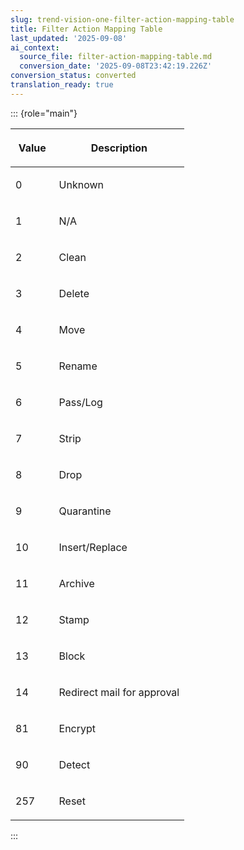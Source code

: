 ```yaml
---
slug: trend-vision-one-filter-action-mapping-table
title: Filter Action Mapping Table
last_updated: '2025-09-08'
ai_context:
  source_file: filter-action-mapping-table.md
  conversion_date: '2025-09-08T23:42:19.226Z'
conversion_status: converted
translation_ready: true
---
```


::: {role="main"}

<table>
<colgroup>
<col style="width: 25%" />
<col style="width: 75%" />
</colgroup>
<thead>
<tr>
<th><p>Value</p></th>
<th><p>Description</p></th>
</tr>
</thead>
<tbody>
<tr>
<td><p>0</p></td>
<td><p>Unknown</p></td>
</tr>
<tr>
<td><p>1</p></td>
<td><p>N/A</p></td>
</tr>
<tr>
<td><p>2</p></td>
<td><p>Clean</p></td>
</tr>
<tr>
<td><p>3</p></td>
<td><p>Delete</p></td>
</tr>
<tr>
<td><p>4</p></td>
<td><p>Move</p></td>
</tr>
<tr>
<td><p>5</p></td>
<td><p>Rename</p></td>
</tr>
<tr>
<td><p>6</p></td>
<td><p>Pass/Log</p></td>
</tr>
<tr>
<td><p>7</p></td>
<td><p>Strip</p></td>
</tr>
<tr>
<td><p>8</p></td>
<td><p>Drop</p></td>
</tr>
<tr>
<td><p>9</p></td>
<td><p>Quarantine</p></td>
</tr>
<tr>
<td><p>10</p></td>
<td><p>Insert/Replace</p></td>
</tr>
<tr>
<td><p>11</p></td>
<td><p>Archive</p></td>
</tr>
<tr>
<td><p>12</p></td>
<td><p>Stamp</p></td>
</tr>
<tr>
<td><p>13</p></td>
<td><p>Block</p></td>
</tr>
<tr>
<td><p>14</p></td>
<td><p>Redirect mail for approval</p></td>
</tr>
<tr>
<td><p>81</p></td>
<td><p>Encrypt</p></td>
</tr>
<tr>
<td><p>90</p></td>
<td><p>Detect</p></td>
</tr>
<tr>
<td><p>257</p></td>
<td><p>Reset</p></td>
</tr>
</tbody>
</table>
:::
